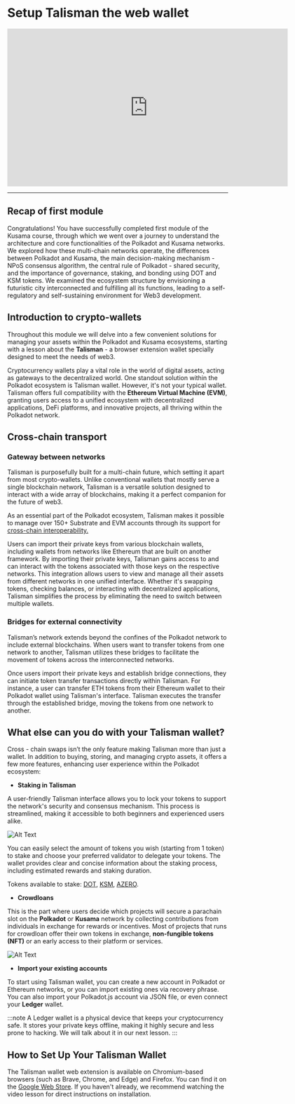 # Setup Talisman the web wallet


<iframe width="640" height="360"
    src="https://www.youtube.com/embed/4KsOB0iHm7Q?fs=2&autoplay=0" frameborder="0"
    allow="fullscreen; accelerometer; autoplay; clipboard-write; encrypted-media; gyroscope; picture-in-picture" allowfullscreen></iframe>

<hr/>



## **Recap of first module**

Congratulations! You have successfully completed first module of the Kusama course, through which we went over a journey to understand the architecture and core functionalities of the Polkadot and Kusama networks. We explored how these multi-chain networks operate, the differences between Polkadot and Kusama, the main decision-making mechanism - NPoS consensus algorithm, the central rule of Polkadot - shared security, and the importance of governance, staking, and bonding using DOT and KSM tokens. We examined the ecosystem structure by envisioning a futuristic city interconnected and fulfilling all its functions, leading to a self-regulatory and self-sustaining environment for Web3 development.

## **Introduction to crypto-wallets**

Throughout this module we will delve into a few convenient solutions for managing your assets within the Polkadot and Kusama ecosystems, starting with a lesson about the **Talisman** - a browser extension wallet specially designed to meet the needs of web3.

Cryptocurrency wallets play a vital role in the world of digital assets, acting as gateways to the decentralized world. One standout solution within the Polkadot ecosystem is Talisman wallet. However, it's not your typical wallet. Talisman offers full compatibility with the **Ethereum Virtual Machine (EVM)**, granting users access to a unified ecosystem with decentralized applications, DeFi platforms, and innovative projects, all thriving within the Polkadot network.

## **Cross-chain transport**

### Gateway between networks

Talisman is purposefully built for a multi-chain future, which setting it apart from most crypto-wallets. Unlike conventional wallets that mostly serve a single blockchain network, Talisman is a versatile solution designed to interact with a wide array of blockchains, making it a perfect companion for the future of web3.

As an essential part of the Polkadot ecosystem, Talisman makes it possible to manage over 150+ Substrate and EVM accounts through its support for [cross-chain interoperability.](https://polkadot.network/features/cross-chain-communication/)

Users can import their private keys from various blockchain wallets, including wallets from networks like Ethereum that are built on another framework. By importing their private keys, Talisman gains access to and can interact with the tokens associated with those keys on the respective networks. This integration allows users to view and manage all their assets from different networks in one unified interface. Whether it's swapping tokens, checking balances, or interacting with decentralized applications, Talisman simplifies the process by eliminating the need to switch between multiple wallets.

### Bridges for external connectivity

Talisman’s network extends beyond the confines of the Polkadot network to include external blockchains. When users want to transfer tokens from one network to another, Talisman utilizes these bridges to facilitate the movement of tokens across the interconnected networks.

Once users import their private keys and establish bridge connections, they can initiate token transfer transactions directly within Talisman. For instance, a user can transfer ETH tokens from their Ethereum wallet to their Polkadot wallet using Talisman's interface. Talisman executes the transfer through the established bridge, moving the tokens from one network to another.

## **What else can you do with your Talisman wallet?**

Cross - chain swaps isn’t the only feature making Talisman more than just a wallet. In addition to buying, storing, and managing crypto assets, it offers a few more features, enhancing user experience within the Polkadot ecosystem:

- **Staking in Talisman**

A user-friendly Talisman interface allows you to lock your tokens to support the network's security and consensus mechanism. This process is streamlined, making it accessible to both beginners and experienced users alike.


![Alt Text](./assets/stake.png)


You can easily select the amount of tokens you wish (starting from 1 token) to stake and choose your preferred validator to delegate your tokens. The wallet provides clear and concise information about the staking process, including estimated rewards and staking duration.

Tokens available to stake: [DOT](https://coinmarketcap.com/currencies/polkadot-new/), [KSM](https://coinmarketcap.com/currencies/kusama/), [AZERO](https://coinmarketcap.com/currencies/aleph-zero/).

- **Crowdloans**

This is the part where users decide which projects will secure a parachain slot on the **Polkadot** or **Kusama** network by collecting contributions from individuals in exchange for rewards or incentives. Most of projects that runs for crowdloan offer their own tokens in exchange, **non-fungible tokens (NFT)** or an early access to their platform or services.

![Alt Text](./assets/crowdloans.png)


- **Import your existing accounts**

To start using Talisman wallet, you can create a new account in Polkadot or Ethereum networks, or you can import existing ones via recovery phrase. You can also import your Polkadot.js account via JSON file, or even connect your **Ledger** wallet.

:::note
A Ledger wallet is a physical device that keeps your cryptocurrency safe. It stores your private keys offline, making it highly secure and less prone to hacking. We will talk about it in our next lesson.
:::

## **How to Set Up Your Talisman Wallet**

The Talisman wallet web extension is available on Chromium-based browsers (such as Brave, Chrome, and Edge) and Firefox. You can find it on the [Google Web Store](https://chrome.google.com/webstore/detail/talisman-polkadot-wallet/fijngjgcjhjmmpcmkeiomlglpeiijkld). If you haven't already, we recommend watching the video lesson for direct instructions on installation.


<!-- <QuizBlock -->
<!-- quizUrl="https://faas-fra1-afec6ce7.doserverless.co/api/v1/web/fn-18e93402-1ffe-47e8-be1d-e28a6ac871f1/default/Quiz" -->
<!-- quizId="question4.1" -->
<!-- /> -->

<!-- <QuizBlock -->
<!-- quizUrl="https://faas-fra1-afec6ce7.doserverless.co/api/v1/web/fn-18e93402-1ffe-47e8-be1d-e28a6ac871f1/default/Quiz" -->
<!-- quizId="question4.2" -->
<!-- /> -->

<!-- <QuizBlock -->
<!-- quizUrl="https://faas-fra1-afec6ce7.doserverless.co/api/v1/web/fn-18e93402-1ffe-47e8-be1d-e28a6ac871f1/default/Quiz" -->
<!-- quizId="question4.3" -->
<!-- /> -->